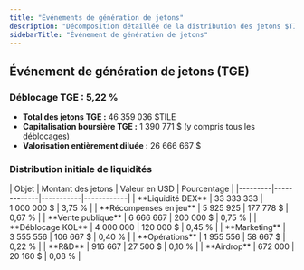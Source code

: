 ```yaml
---
title: "Événements de génération de jetons"
description: "Décomposition détaillée de la distribution des jetons $TILE et de l'allocation de liquidité lors du TGE"
sidebarTitle: "Événement de génération de jetons"
---
```


## Événement de génération de jetons (TGE)

### Déblocage TGE : 5,22 %
- **Total des jetons TGE :** 46 359 036 $TILE
- **Capitalisation boursière TGE :** 1 390 771 $ (y compris tous les déblocages)
- **Valorisation entièrement diluée :** 26 666 667 $

### Distribution initiale de liquidités

<Card className='mt-4 w-fit'>
| Objet | Montant des jetons | Valeur en USD | Pourcentage |
|---------|-------------|-----------|------------|
| **Liquidité DEX** | 33 333 333 | 1 000 000 $ | 3,75 % |
| **Récompenses en jeu** | 5 925 925 | 177 778 $ | 0,67 % |
| **Vente publique** | 6 666 667 | 200 000 $ | 0,75 % |
| **Déblocage KOL** | 4 000 000 | 120 000 $ | 0,45 % |
| **Marketing** | 3 555 556 | 106 667 $ | 0,40 % |
| **Opérations** | 1 955 556 | 58 667 $ | 0,22 % |
| **R&D** | 916 667 | 27 500 $ | 0,10 % |
| **Airdrop** | 672 000 | 20 160 $ | 0,08 % |
</Card>
